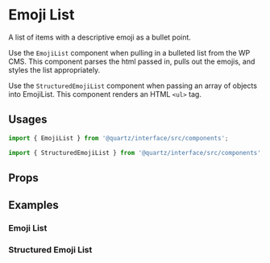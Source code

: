 
# Emoji List

A list of items with a descriptive emoji as a bullet point.

Use the `EmojiList` component when pulling in a bulleted list from the WP CMS. This component parses the html passed in, pulls out the emojis, and styles the list appropriately.

Use the `StructuredEmojiList` component when passing an array of objects into EmojiList. This component renders an HTML `<ul>` tag.

## Usages

```js
import { EmojiList } from '@quartz/interface/src/components';
```

```js
import { StructuredEmojiList } from '@quartz/interface/src/components';
```

## Props

<Props of={EmojiList} />

## Examples

### Emoji List

<Preview>
  <Story id="emojilist--default" />
</Preview>

### Structured Emoji List

<Preview>
  <Story id="emojilist--structured" />
</Preview>

